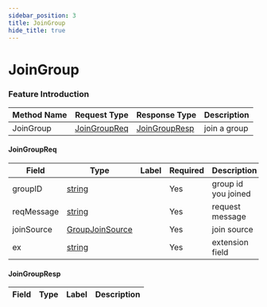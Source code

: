 ```yaml
---
sidebar_position: 3
title: JoinGroup
hide_title: true
---
```


# JoinGroup

### Feature Introduction



| Method Name | Request Type | Response Type | Description |
| ----------- | ------------ | ------------- | ------------- |
| JoinGroup | [JoinGroupReq](docs/group/index.mdx#JoinGroupReq) | [JoinGroupResp](docs/group/index.mdx#JoinGroupResp) | join a group |
 

#### JoinGroupReq
| Field | Type | Label | Required | Description |
| ----- | ---- | ----- | -------- | ----------- |
| groupID | [string](docs/scalar/scalar.mdx) |  | Yes | group id you joined |
| reqMessage | [string](docs/scalar/scalar.mdx) |  | Yes | request message |
| joinSource | [GroupJoinSource](docs/shared/index.mdx#GroupJoinSource) |  | Yes | join source |
| ex | [string](docs/scalar/scalar.mdx) |  | Yes | extension field |
 

#### JoinGroupResp
| Field | Type | Label | Description |
| ----- | ---- | ----- | ----------- |


